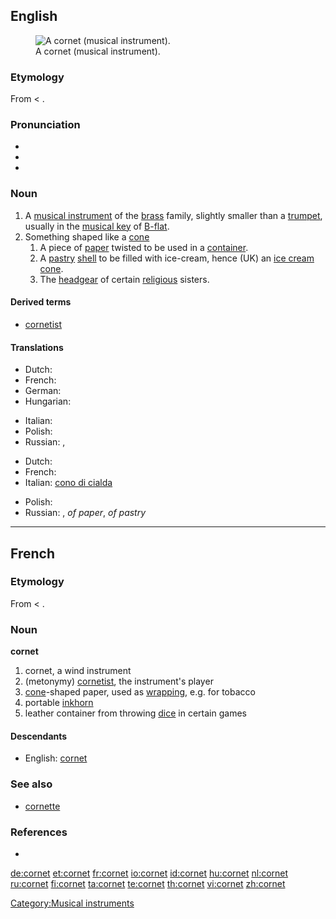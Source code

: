 {{wikipedia}}
==English==
[[Image:Cornet2.png|thumb|A cornet (musical instrument).]]

===Etymology===
From {{etyl|fr}} {{term|cornet|lang=fr}} < {{etyl|la}} {{term|cornu|cornū|horn|lang=la}}.

===Pronunciation===
* {{IPA|/kɔɹ.ˈnɛt/}}
* {{rhymes|ɔː(r)nɪt}}
* {{rfp|pronunciation and rhymes are different}}

===Noun===
{{en-noun}}

# A [[musical instrument]] of the [[brass]] family, slightly smaller than a [[trumpet]], usually in the [[musical key]] of [[B-flat]].
# Something shaped like a [[cone]]
## A piece of [[paper]] twisted to be used in a [[container]].
## A [[pastry]] [[shell]] to be filled with ice-cream, hence (UK) an [[ice cream cone]].
## The [[headgear]] of certain [[religious]] sisters.

====Derived terms====
* [[cornetist]]

====Translations====
{{trans-top|musical instrument}}
* Dutch: {{t+|nl|kornet}}
* French: {{t+|fr|cornet|m}}
* German: {{t+|de|Kornett|n}}
* Hungarian: {{t+|hu|kornett}}
{{trans-mid}}
* Italian: {{t+|it|cornetta|f}}
* Polish: {{t+|pl|kornet|m}}
* Russian: {{t|ru|корнет|m|tr=kornét|sc=Cyrl}}, {{t|ru|корнет-а-пистон|m|tr=kornét-a-pistón|sc=Cyrl}}
{{trans-bottom}}

{{trans-top|cone}}
* Dutch: {{t+|nl|kornet}}
* French: {{t+|fr|cornet|m}}
* Italian: [[cono di cialda]] {{m}}
{{trans-mid}}
* Polish: {{t+|pl|kornet|m}}
* Russian: {{t|ru|кулёк|m|tr=kul'ók|sc=Cyrl}}, {{t|ru|фунтик|m|tr=fúntik|sc=Cyrl}} ''of paper'', {{t+|ru|рожок|m|tr=rožók|sc=Cyrl}} ''of pastry''
{{trans-bottom}}

[[Category:Musical instruments]]

----

==French==

===Etymology===
From {{term|corne||horn|lang=fr}} < {{etyl|la|fr}} {{term|cornu|cornū|lang=la}}.

===Noun===
'''cornet'''

# cornet, a wind instrument
# (metonymy) [[cornetist]], the instrument's player
# [[cone]]-shaped paper, used as [[wrapping]], e.g. for tobacco
# portable [[inkhorn]]
# leather container from throwing [[dice]] in certain games

====Descendants====
* English: [[#English|cornet]]

===See also===
* [[cornette]]

===References===
* {{NPLarousse}}

[[de:cornet]]
[[et:cornet]]
[[fr:cornet]]
[[io:cornet]]
[[id:cornet]]
[[hu:cornet]]
[[nl:cornet]]
[[ru:cornet]]
[[fi:cornet]]
[[ta:cornet]]
[[te:cornet]]
[[th:cornet]]
[[vi:cornet]]
[[zh:cornet]]